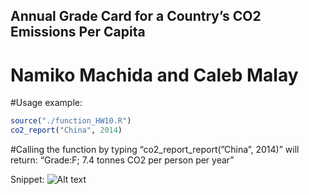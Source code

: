 ## Annual Grade Card for a Country's CO2 Emissions Per Capita
# Namiko Machida and Caleb Malay

#Usage example:
```{r}
source("./function_HW10.R")
co2_report("China", 2014)
```
#Calling the function by typing "co2_report_report("China", 2014)" will return: "Grade:F; 7.4 tonnes CO2 per person per year"


Snippet:
![Alt text](/Users/Caleb/OneDrive/Pictures/HW10.png)